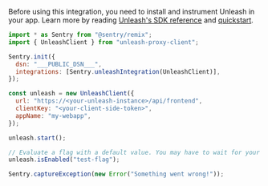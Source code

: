 Before using this integration, you need to install and instrument Unleash in your app. Learn more by reading [Unleash's SDK reference](https://docs.getunleash.io/reference/sdks/javascript-browser) and [quickstart](https://docs.getunleash.io/quickstart).

```javascript
import * as Sentry from "@sentry/remix";
import { UnleashClient } from "unleash-proxy-client";

Sentry.init({
  dsn: "___PUBLIC_DSN___",
  integrations: [Sentry.unleashIntegration(UnleashClient)],
});

const unleash = new UnleashClient({
  url: "https://<your-unleash-instance>/api/frontend",
  clientKey: "<your-client-side-token>",
  appName: "my-webapp",
});

unleash.start();

// Evaluate a flag with a default value. You may have to wait for your client to synchronize first.
unleash.isEnabled("test-flag");

Sentry.captureException(new Error("Something went wrong!"));
```
